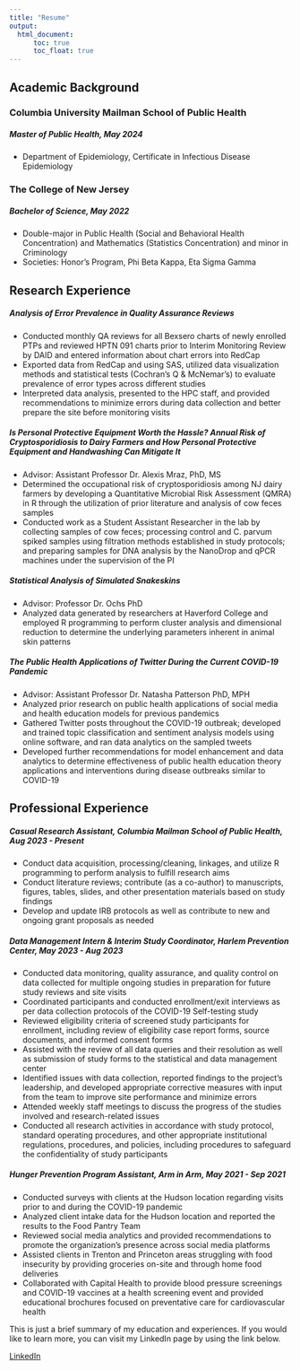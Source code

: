 ```yaml
---
title: "Resume"
output:
  html_document:
      toc: true
      toc_float: true
---
```


## Academic Background

### Columbia University Mailman School of Public Health
##### Master of Public Health, May 2024
* Department of Epidemiology, Certificate in Infectious Disease Epidemiology

### The College of New Jersey
##### Bachelor of Science, May 2022
* Double-major in Public Health (Social and Behavioral Health Concentration) and Mathematics (Statistics Concentration) and minor in Criminology
* Societies: Honor's Program, Phi Beta Kappa, Eta Sigma Gamma

## Research Experience

##### Analysis of Error Prevalence in Quality Assurance Reviews
* Conducted monthly QA reviews for all Bexsero charts of newly enrolled PTPs and reviewed HPTN 091 charts prior to Interim Monitoring Review by DAID and entered information about chart errors into RedCap 
* Exported data from RedCap and using SAS, utilized data visualization methods and statistical tests (Cochran's Q & McNemar's) to evaluate prevalence of error types across different studies
* Interpreted data analysis, presented to the HPC staff, and provided recommendations to minimize errors during data collection and better prepare the site before monitoring visits

##### Is Personal Protective Equipment Worth the Hassle? Annual Risk of Cryptosporidiosis to Dairy Farmers and How Personal Protective Equipment and Handwashing Can Mitigate It
* Advisor: Assistant Professor Dr. Alexis Mraz, PhD, MS
* Determined the occupational risk of cryptosporidiosis among NJ dairy farmers by developing a Quantitative Microbial Risk Assessment (QMRA) in R through the utilization of prior literature and analysis of cow feces samples
* Conducted work as a Student Assistant Researcher in the lab by collecting samples of cow feces; processing control and C. parvum spiked samples using filtration methods established in study protocols; and preparing samples for DNA analysis by the NanoDrop and qPCR machines under the supervision of the PI

##### Statistical Analysis of Simulated Snakeskins
* Advisor: Professor Dr. Ochs PhD
* Analyzed data generated by researchers at Haverford College and employed R programming to perform cluster analysis and dimensional reduction to determine the underlying parameters inherent in animal skin patterns 

##### The Public Health Applications of Twitter During the Current COVID-19 Pandemic
* Advisor: Assistant Professor Dr. Natasha Patterson PhD, MPH
* Analyzed prior research on public health applications of social media and health education models for previous pandemics
* Gathered Twitter posts throughout the COVID-19 outbreak; developed and trained topic classification and sentiment analysis models using online software, and ran data analytics on the sampled tweets
* Developed further recommendations for model enhancement and data analytics to determine effectiveness of public health education theory applications and interventions during disease outbreaks similar to COVID-19

## Professional Experience

##### *Casual Research Assistant*, **Columbia Mailman School of Public Health**, Aug 2023 - Present
* Conduct data acquisition, processing/cleaning, linkages, and utilize R programming to perform analysis to fulfill research aims 
* Conduct literature reviews; contribute (as a co-author) to manuscripts, figures, tables, slides, and other presentation materials based on study findings 
* Develop and update IRB protocols as well as contribute to new and ongoing grant proposals as needed

##### *Data Management Intern & Interim Study Coordinator*, **Harlem Prevention Center**, May 2023 - Aug 2023
* Conducted data monitoring, quality assurance, and quality control on data collected for multiple ongoing studies in preparation for future study reviews and site visits 
* Coordinated participants and conducted enrollment/exit interviews as per data collection protocols of the COVID-19 Self-testing study 
* Reviewed eligibility criteria of screened study participants for enrollment, including review of eligibility case report forms, source documents, and informed consent forms 
* Assisted with the review of all data queries and their resolution as well as submission of study forms to the statistical and data management center 
* Identified issues with data collection, reported findings to the project’s leadership, and developed appropriate corrective measures with input from the team to improve site performance and minimize errors
* Attended weekly staff meetings to discuss the progress of the studies involved and research-related issues
* Conducted all research activities in accordance with study protocol, standard operating procedures, and other appropriate institutional regulations, procedures, and policies, including procedures to safeguard the confidentiality of study participants

##### *Hunger Prevention Program Assistant*, **Arm in Arm**, May 2021 - Sep 2021
* Conducted surveys with clients at the Hudson location regarding visits prior to and during the COVID-19 pandemic
* Analyzed client intake data for the Hudson location and reported the results to the Food Pantry Team
* Reviewed social media analytics and provided recommendations to promote the organization’s presence across social media platforms
* Assisted clients in Trenton and Princeton areas struggling with food insecurity by providing groceries on-site and through home food deliveries
* Collaborated with Capital Health to provide blood pressure screenings and COVID-19 vaccines at a health screening event and provided educational brochures focused on preventative care for cardiovascular health

This is just a brief summary of my education and experiences. If you would like to learn more, you can visit my LinkedIn page by using the link below.

[LinkedIn](https://www.linkedin.com/in/nandini-mutyala/)